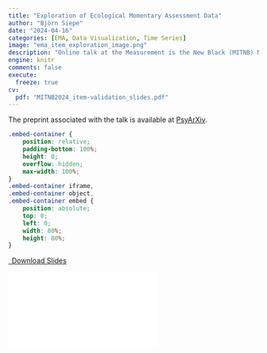 ```yaml
---
title: "Exploration of Ecological Momentary Assessment Data"
author: "Björn Siepe"
date: "2024-04-16"
categories: [EMA, Data Visualization, Time Series]
image: "ema_item_exploration_image.png"
description: "Online talk at the Measurement is the New Black (MITNB) Meeting."
engine: knitr
comments: false
execute:
  freeze: true
cv:
  pdf: "MITNB2024_item-validation_slides.pdf"
---
```


The preprint associated with the talk is available at [PsyArXiv](https://osf.io/preprints/psyarxiv/dvj8g).



```css
.embed-container {
    position: relative;
    padding-bottom: 100%;
    height: 0;
    overflow: hidden;
    max-width: 100%;
}
.embed-container iframe,
.embed-container object,
.embed-container embed {
    position: absolute;
    top: 0;
    left: 0;
    width: 80%;
    height: 80%;
}
```

```{=html}
<p class="text-center">
  <a class="btn btn-primary btn-lg cv-download" href="`r rmarkdown::metadata$cv$pdf`" target="_blank">
    <i class="fa-solid fa-file-arrow-down"></i>&ensp;Download Slides
  </a>
</p>
<div class="embed-container">
  <iframe src="`r rmarkdown::metadata$cv$pdf`" style="border: 0.5px"></iframe>
</div>
```